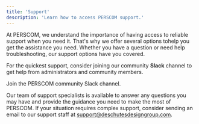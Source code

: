 ```yaml
---
title: 'Support'
description: 'Learn how to access PERSCOM support.'
---
```


At PERSCOM, we understand the importance of having access to reliable support when you need it. That's why we offer several options tohelp you get the assistance you need. Whether you have a question or need help troubleshooting, our support options have you covered.

For the quickest support, consider joining our community **Slack** channel to get help from administrators and community members.

<Card title="Get Help" icon="slack" href="https://perscom.io/slack">
  Join the PERSCOM community Slack channel.
</Card>

Our team of support specialists is available to answer any questions you may have and provide the guidance you need to make the most of PERSCOM. If your situation requires complex support, consider sending an email to our support staff at [support@deschutesdesigngroup.com](mailto:support@deschutesdesigngroup.com).